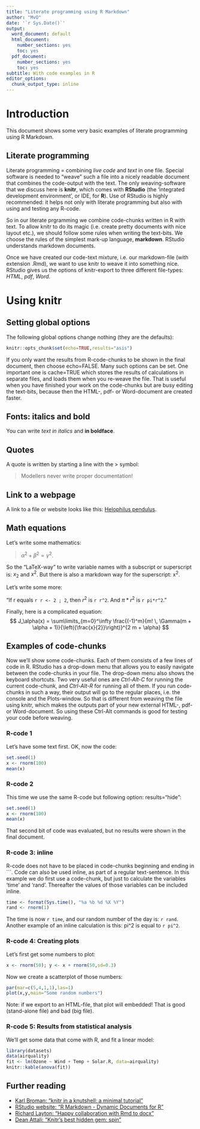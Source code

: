 ---
title: "Literate programming using R Markdown"
author: "MvO"
date: '`r Sys.Date()`'
output:
  word_document: default
  html_document:
    number_sections: yes
    toc: yes
  pdf_document:
    number_sections: yes
    toc: yes
subtitle: With code examples in R
editor_options: 
  chunk_output_type: inline
---

# Introduction
This document shows some very basic examples of literate programming using R Markdown.

## Literate programming
Literate programming = combining *live code* and *text* in one file. Special software is needed to "weave" such a file into a nicely readable document that combines the code-output with the text. The only weaving-software that we discuss here is **knitr**, which comes with **RStudio** (the 'integrated development environment', or IDE, for **R**). Use of RStudio is highly recommended: it helps not only with literate programming but also with using and testing any R-code.

So in our literate prgramming we combine code-chunks written in R with text. To allow knitr to do its magic (i.e. create pretty documents with nice layout etc.), we should follow some rules when writing the text-bits. We choose the rules of the simplest mark-up language, **markdown**. RStudio understands markdown documents.

Once we have created our code-text mixture, i.e. our markdown-file (with extension .Rmd), we want to use knitr to weave it into something nice. RStudio gives us the options of knitr-export to three different file-types: *HTML*, *pdf*, *Word*.

# Using knitr

## Setting global options
The following global options change nothing (they are the defaults):
```{r setoptions,echo=TRUE}
knitr::opts_chunk$set(echo=TRUE,results="asis")
```

If you only want the results from R-code-chunks to be shown in the final document, then choose echo=FALSE. Many such options can be set. One important one is cache=TRUE which stores the results of calculations in separate files, and loads them when you re-weave the file. That is useful when you have finished your work on the code-chunks but are busy editing the text-bits, because then the HTML-, pdf- or Word-document are created faster.

## Fonts: italics and bold
You can write *text in italics* and **in boldface**.

## Quotes
A quote is written by starting a line with the > symbol:

> Modellers never write proper documentation!

## Link to a webpage
A link to a file or website looks like this: [Helophilus pendulus](https://picasaweb.google.com/109778459922622855546/AYearInNorway#5900928803315985026).

## Math equations
Let's write some mathematics:

> $\alpha^2+\beta^2=\gamma^2$.

So the "LaTeX-way" to write variable names with a subscript or superscript is: $x_2$ and $x^2$. But there is also a markdown way for the superscript: x^2^.

Let's write some more:

"If r equals `r r <- 2 ; 2`, then $r^2$ is `r r^2`. And $\pi*r^2$ is `r pi*r^2`."

Finally, here is a complicated equation:
$$ J_\alpha(x) = \sum\limits_{m=0}^\infty \frac{(-1)^m}{m! \, \Gamma(m + \alpha + 1)}{\left({\frac{x}{2}}\right)}^{2 m + \alpha} $$

## Examples of code-chunks

Now we'll show some code-chunks. Each of them consists of a few lines of code in R. RStudio has a drop-down menu that allows you to easily navigate between the code-chunks in your file. The drop-down menu also shows the keyboard shortcuts. Two very useful ones are *Ctrl-Alt-C* for running the current code-chunk, and *Ctrl-Alt-R* for running all of them. If you run code-chunks in such a way, their output will go to the regular places, i.e. the console and the Plots-window. So that is different from weaving the file using knitr, which makes the outputs part of your new external HTML-, pdf- or Word-document. So using these Ctrl-Alt commands is good for testing your code before weaving.

### R-code 1
Let's have some text first. OK, now the code:
```{r code example 1, echo=TRUE}
set.seed(1)
x <- rnorm(100)
mean(x)
```

### R-code 2
This time we use the same R-code but following option: results="hide":

```{r simulation 2, echo=TRUE, results="hide"}
set.seed(1)
x <- rnorm(100)
mean(x)
```

That second bit of code was evaluated, but no results were shown in the final document.

### R-code 3: inline
R-code does not have to be placed in code-chunks beginning and ending in ```. Code can also be used inline, as part of a regular text-sentence. In this example we do first use a code-chunk, but just to calculate the variables 'time' and 'rand'. Thereafter the values of those variables can be included inline.

```{r calculating time and a random number,echo=TRUE}
time <- format(Sys.time(), "%a %b %d %X %Y")
rand <- rnorm(1)
```

The time is now `r time`, and our random number of the day is: `r rand`.
Another example of an inline calculation is this: pi^2 is equal to `r pi^2`.

### R-code 4: Creating plots
Let's first get some numbers to plot:

```{r somenumbers,echo=TRUE}
x <- rnorm(50); y <- x + rnorm(50,sd=0.3)
```

Now we create a scatterplot of those numbers:
```{r scatterplot 1, fig.height=4}
par(mar=c(5,4,1,1),las=1)
plot(x,y,main="Some random numbers")
```

Note: if we export to an HTML-file, that plot will embedded! That is good (stand-alone file) and bad (big file).

### R-code 5: Results from statistical analysis
We'll get some data that come with R, and fit a linear model:

```{r fitmodel}
library(datasets)
data(airquality)
fit <- lm(Ozone ~ Wind + Temp + Solar.R, data=airquality)
knitr::kable(anova(fit))
```

## Further reading
* [Karl Broman: "knitr in a knutshell: a minimal tutorial"](http://kbroman.org/knitr_knutshell/)
* [RStudio website: "R Markdown - Dynamic Documents for R"](http://rmarkdown.rstudio.com/)
* [Richard Layton: "Happy collaboration with Rmd to docx"](http://rmarkdown.rstudio.com/articles_docx.html)
* [Dean Attali: "Knitr's best hidden gem: spin"](http://deanattali.com/2015/03/24/knitrs-best-hidden-gem-spin/)
